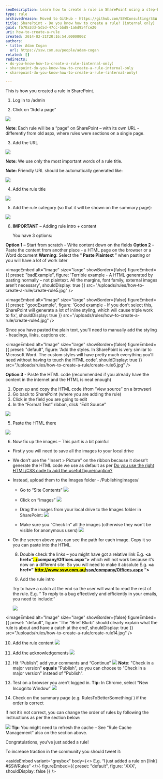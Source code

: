 ```yaml
---
seoDescription: Learn how to create a rule in SharePoint using a step-by-step guide
type: rule
archivedreason: Moved to GitHub - https://github.com/SSWConsulting/SSW.Rules.Content/wiki/How-to-Create-Rules
title: SharePoint - Do you know how to create a rule? (internal only)
guid: fb70a2dd-5d5d-47cc-bbd8-1a6d954fce20
uri: how-to-create-a-rule
created: 2014-02-21T20:16:54.0000000Z
authors:
- title: Adam Cogan
  url: https://ssw.com.au/people/adam-cogan
related: []
redirects:
- do-you-know-how-to-create-a-rule-(internal-only)
- sharepoint-do-you-know-how-to-create-a-rule-internal-only
- sharepoint-do-you-know-how-to-create-a-rule-(internal-only)

---
```


This is how you created a rule in SharePoint.
1. Log in to /admin

2. Click on “Add a page”

  ![](create-rule1.jpg)

  **Note:** Each rule will be a “page” on SharePoint – with its own URL - differently from old aspx, where rules were sections on a single page.

3. Add the URL

  ![](create-rule2.jpg)

  **Note:** We use only the most important words of a rule title.

  **Note:** Friendly URL should be automatically generated like:

  ![](auto-generate-friendlyurl.jpg)

4. Add the rule title

  ![](create-rule3.jpg)

5. Add the rule category (so that it will be shown on the summary page):

  ![](add-rule-category.jpg)

6. **IMPORTANT** – Adding rule intro + content

   You have 3 options:

**Option 1** – Start from scratch - Write content down on the fields
**Option 2** - Paste the content from another place - a HTML page on the browser or a Word document
  **Warning:** Select the “ **Paste Plaintext** ” when pasting or you will have a lot of work later

  <imageEmbed
  alt="Image"
  size="large"
  showBorder={false}
  figureEmbed={{
    preset: "badExample",
    figure: 'Terrible example - A HTML generated by pasting normally – not plaintext. All the margins, font family, external images aren’t necessary',
    shouldDisplay: true
  }}
  src="/uploads/rules/how-to-create-a-rule/create-rule5.jpg"
/>

  <imageEmbed
  alt="Image"
  size="large"
  showBorder={false}
  figureEmbed={{
    preset: "goodExample",
    figure: 'Good example - If you don’t select this, SharePoint will generate a lot of inline styling, which will cause triple work to fix',
    shouldDisplay: true
  }}
  src="/uploads/rules/how-to-create-a-rule/create-rule4.jpg"
/>

  Since you have pasted the plain text, you’ll need to manually add the styling - headings, links, captions etc.

  
<imageEmbed
  alt="Image"
  size="large"
  showBorder={false}
  figureEmbed={{
    preset: "default",
    figure: 'Add the styles. In SharePoint is very similar to Microsoft Word. The custom styles will have pretty much everything you\'ll need without having to touch the HTML code',
    shouldDisplay: true
  }}
  src="/uploads/rules/how-to-create-a-rule/create-rule6.jpg"
/>

**Option 3** - Paste the HTML code (recommended if you already have the content in the internet and the HTML is neat enough)

  1. Open up and copy the HTML code (from “view source” on a browser)
  2. Go back to SharePoint (where you are adding the rule)
  3. Click in the field you are going to edit
  4. In the “Format Text” ribbon, click “Edit Source”

  ![](create-rule7.jpg)

  5. Paste the HTML there

  ![](create-rule8.jpg)

  6. Now fix up the images – This part is a bit painful

* Firstly you will need to save all the images to your local drive
* We don’t use the "Insert &gt; Picture" on the ribbon because it doesn’t generate the HTML code we use as default as per [Do you use the right HTML/CSS code to add the useful figure/caption?](/use-the-right-html-figure-caption)
* Instead, upload them to the Images folder - /PublishingImages/
  * Go to “Site Contents”
  ![](create-rule9.jpg)

  * Click on “Images”
  ![](create-rule10.jpg)

  * Drag the images from your local drive to the Images folder in SharePoint:
  ![](create-rule11.jpg)

  * Make sure you “Check In” all the images (otherwise they won’t be visible for anonymous users)
  ![](create-rule12.jpg)

* On the screen above you can see the path for each image. Copy it so you can paste into the HTML.

  8. Double check the links – you might have got a relative link E.g.  **&lt;a href=”<mark>../</mark>company/Offices.aspx”&gt;** which will not work because it’s now on a different site.
  So you will need to make it absolute E.g.  **&lt;a href=”** [**<mark>http://www.ssw.com.au/</mark>ssw/company/Offices.aspx**](http://www.ssw.com.au/ssw/) **”&gt;**

  9. Add the rule intro

  Try to have a catch at the end so the user will want to read the rest of the rule. E.g. “ To reply to a bug effectively and efficiently in your emails, you need to include:”

  ![](create-rule13.jpg)

  
<imageEmbed
  alt="Image"
  size="large"
  showBorder={false}
  figureEmbed={{
    preset: "default",
    figure: 'The “Brief Blurb” should clearly explain what the rule is about and have a catch at the end',
    shouldDisplay: true
  }}
  src="/uploads/rules/how-to-create-a-rule/create-rule14.jpg"
/>

  10. Add the rule content
  ![](create-rule15.jpg)

  11. [Add the acknowledgements](/do-you-add-acknowledgements-to-every-rule)
  ![](create-rule16.jpg)

  12. Hit “Publish”, add your comments and “Continue”
  ![](create-rule17.jpg)
      **Note:** "Check in a major version"  **equals** "Publish", so you can choose to "Check in a major version" instead of "Publish".

  13. Test on a browser you aren’t logged in.
    **Tip:** In Chrome, select “New Incognito Window”
  ![](create-rule18.jpg)

  14. Check on the summary page (e.g. RulesToBetterSomething/ ) if the order is correct

  If not it’s not correct, you can change the order of rules by following the instructions as per the section below:

  ![](create-rule19.jpg)
  **Tip:** You might need to refresh the cache – See “Rule Cache Management” also on the section above.

Congratulations, you’ve just added a rule!

To increase traction in the community you should tweet it:

<asideEmbed
  variant="greybox"
  body={<>
    E.g. “I just added a rule on \[link\] #SSWRules”
  </>}
  figureEmbed={{
    preset: "default",
    figure: 'XXX',
    shouldDisplay: false
  }}
/>